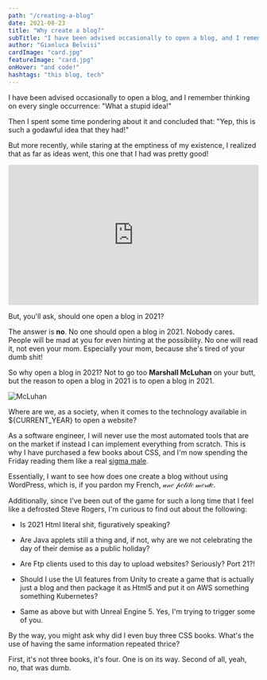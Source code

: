 ```yaml
---
path: "/creating-a-blog"
date: 2021-08-23
title: "Why create a blog?"
subTitle: "I have been advised occasionally to open a blog, and I remember thinking..."
author: "Gianluca Belvisi"
cardImage: "card.jpg"
featureImage: "card.jpg"
onHover: "and code!"
hashtags: "this blog, tech"
---
```

I have been advised occasionally to open a blog, and I remember thinking on every single occurrence: "What a stupid idea!"

Then I spent some time pondering about it and concluded that: "Yep, this is such a godawful idea that they had!"

But more recently, while staring at the emptiness of my existence, I realized that as far as ideas went, this one that I had was pretty good!

<div style="width:100%;height:0;padding-bottom:56%;position:relative;"><iframe src="https://giphy.com/embed/WQs2ZtviUCVFBu3wK6" width="100%" height="100%" style="position:absolute" frameBorder="0" class="giphy-embed" allowFullScreen></iframe></div><p><a href="https://giphy.com/gifs/HBOMax-harley-quinn-hbo-max-birds-of-prey-WQs2ZtviUCVFBu3wK6"></a></p>


But, you'll ask, should one open a blog in 2021?

The answer is **no**. No one should open a blog in 2021. Nobody cares. People will be mad at you for even hinting at the possibility. No one will read it, not even your mom. Especially your mom, because she's tired of your dumb shit!

So why open a blog in 2021? Not to go too **Marshall McLuhan** on your butt, but the reason to open a blog in 2021 is to open a blog in 2021.

![McLuhan](anniehall.jpg)

Where are we, as a society, when it comes to the technology available in ${CURRENT_YEAR} to open a website?

As a software engineer, I will never use the most automated tools that are on the market if instead I can implement everything from scratch. This is why I have purchased a few books about CSS, and I'm now spending the Friday reading them like a real [sigma male](https://www.forbes.com/sites/danidiplacido/2021/01/26/the-pseudoscience-behind-the-sigma-male-explained/?sh=7cf0efd0149c).

Essentially, I want to see how does one create a blog without using WordPress, which is, if you pardon my French, 𝓊𝓃𝑒 𝓅𝑒𝓉𝒾𝓉𝑒 𝓂𝑒𝓇𝒹𝑒.

Additionally, since I've been out of the game for such a long time that I feel like a defrosted Steve Rogers, I'm curious to find out about the following:

* Is 2021 Html literal shit, figuratively speaking?

* Are Java applets still a thing and, if not, why are we not celebrating the day of their demise as a public holiday?

* Are Ftp clients used to this day to upload websites? Seriously? Port 21?!

* Should I use the UI features from Unity to create a game that is actually just a blog and then package it as Html5 and put it on AWS something something Kubernetes?

* Same as above but with Unreal Engine 5. Yes, I'm trying to trigger some of you.

By the way, you might ask why did I even buy three CSS books. What's the use of having the same information repeated thrice?

First, it's not three books, it's four. One is on its way. Second of all, yeah, no, that was dumb.
